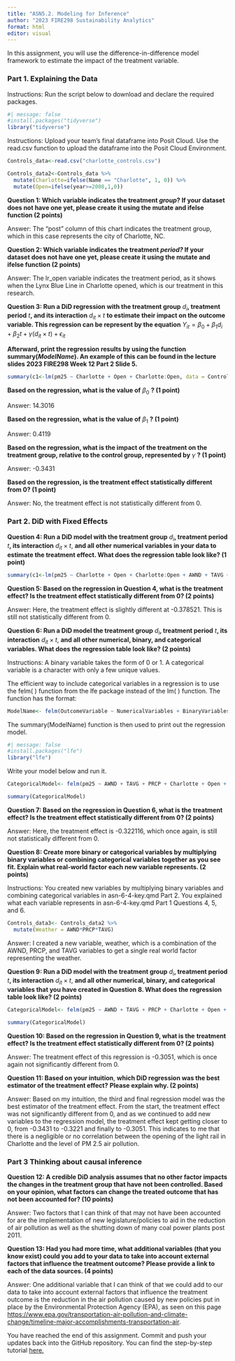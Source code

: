 ```yaml
---
title: "ASN5.2. Modeling for Inference"
author: "2023 FIRE298 Sustainability Analytics"
format: html
editor: visual
---
```


In this assignment, you will use the difference-in-difference model framework to estimate the impact of the treatment variable.

### **Part 1. Explaining the Data**

Instructions: Run the script below to download and declare the required packages.

```r
#| message: false
#install.packages("tidyverse")
library("tidyverse")
```

Instructions: Upload your team's final dataframe into Posit Cloud. Use the read.csv function to upload the dataframe into the Posit Cloud Environment.

```r
Controls_data<-read.csv("charlotte_controls.csv")

Controls_data2<-Controls_data %>%
  mutate(Charlotte=ifelse(Name == "Charlotte", 1, 0)) %>%
  mutate(Open=ifelse(year>=2008,1,0))
```

**Question 1: Which variable indicates the treatment *group*? If your dataset does not have one yet, please create it using the mutate and ifelse function (2 points)**

Answer: The "post" column of this chart indicates the treatment group, which in this case represents the city of Charlotte, NC.

**Question 2: Which variable indicates the treatment *period?* If your dataset does not have one yet, please create it using the mutate and ifelse function (2 points)**

Answer: The lr_open variable indicates the treatment period, as it shows when the Lynx Blue Line in Charlotte opened, which is our treatment in this research.

**Question 3: Run a DiD regression with the treatment group** $d_i$**, treatment period** $t$**, and its interaction** $d_{it} \times t$ **to estimate their impact on the outcome variable. This regression can be represent by the equation** $Y_{it}=\beta_0+\beta_1 d_i+\beta_2 t + \gamma (d_{it}\times t) + \epsilon_{it}$

**Afterward, print the regression results by using the function summary(*ModelName*). An example of this can be found in the lecture slides 2023 FIRE298 Week 12 Part 2 Slide 5.**

```r
summary(c1<-lm(pm25 ~ Charlotte + Open + Charlotte:Open, data = Controls_data2))
```

**Based on the regression, what is the value of** $\beta_0$ **? (1 point)**

Answer: 14.3016

**Based on the regression, what is the value of** $\beta_1$ **? (1 point)**

Answer: 0.4119

**Based on the regression, what is the impact of the treatment on the treatment group, relative to the control group, represented by** $\gamma$ **? (1 point)**

Answer: -0.3431

**Based on the regression, is the treatment effect statistically different from 0? (1 point)**

Answer: No, the treatment effect is not statistically different from 0.

### **Part 2. DiD with Fixed Effects**

**Question 4: Run a DiD model with the treatment group** $d_i$**, treatment period** $t$**, its interaction** $d_{it} \times t$, **and all other** **numerical variables in your data to estimate the treatment effect. What does the regression table look like? (1 point)**

```r
summary(c1<-lm(pm25 ~ Charlotte + Open + Charlotte:Open + AWND + TAVG + PRCP, data = Controls_data2))
```

**Question 5: Based on the regression in Question 4, what is the** **treatment effect? Is the treatment effect statistically different from 0? (2 points)**

Answer: Here, the treatment effect is slightly different at -0.378521. This is still not statistically different from 0.

**Question 6: Run a DiD model the treatment group** $d_i$**, treatment period** $t$**, its interaction** $d_{it} \times t$, **and all other numerical, binary, and categorical variables. What does the regression table look like? (2 points)**

Instructions: A binary variable takes the form of 0 or 1. A categorical variable is a character with only a few unique values.

The efficient way to include categorical variables in a regression is to use the felm( ) function from the lfe package instead of the lm( ) function. The function has the format:

``` r
ModelName<- felm(OutcomeVariable ~ NumericalVariables + BinaryVariables | Categorical Variables, DataFrame)
```

The summary(ModelName) function is then used to print out the regression model.

```r
#| message: false
#install.packages("lfe")
library("lfe")
```

Write your model below and run it.

```r
CategoricalModel<- felm(pm25 ~ AWND + TAVG + PRCP + Charlotte + Open + Charlotte:Open + city_num, data = Controls_data2)

summary(CategoricalModel)
```

**Question 7: Based on the regression in Question 6, what is the** **treatment effect? Is the treatment effect statistically different from 0? (2 points)**

Answer: Here, the treatment effect is -0.322116, which once again, is still not statistically different from 0.

**Question 8: Create more binary or categorical variables by multiplying binary variables or combining categorical variables together as you see fit. Explain what real-world factor each new variable represents. (2 points)**

Instructions: You created new variables by multiplying binary variables and combining categorical variables in asn-6-4-key.qmd Part 2. You explained what each variable represents in asn-6-4-key.qmd Part 1 Questions 4, 5, and 6.

```r
Controls_data3<- Controls_data2 %>%
  mutate(Weather = AWND*PRCP*TAVG)
```

Answer: I created a new variable, weather, which is a combination of the AWND, PRCP, and TAVG variables to get a single real world factor representing the weather.

**Question 9: Run a DiD model with the treatment group** $d_i$**, treatment period** $t$**, its interaction** $d_{it} \times t$, **and all other numerical, binary, and categorical variables that you have created in Question 8. What does the regression table look like? (2 points)**

```r
CategoricalModel<- felm(pm25 ~ AWND + TAVG + PRCP + Charlotte + Open + Charlotte:Open + city_num + Weather, data = Controls_data3)

summary(CategoricalModel)

```

**Question 10: Based on the regression in Question 9, what is the** **treatment effect? Is the treatment effect statistically different from 0? (2 points)**

Answer: The treatment effect of this regression is -0.3051, which is once again not significantly different from 0.

**Question 11: Based on your intuition**, **which DiD regression was the best estimator of the treatment effect?** **Please explain why. (2 points)**

Answer: Based on my intuition, the third and final regression model was the best estimator of the treatment effect. From the start, the treatment effect was not significantly different from 0, and as we continued to add new variables to the regression model, the treatment effect kept getting closer to 0, from -0.3431 to -0.3221 and finally to -0.3051. This indicates to me that there is a negligible or no correlation between the opening of the light rail in Charlotte and the level of PM 2.5 air pollution.

### **Part 3 Thinking about causal inference**

**Question 12: A credible DiD analysis assumes that no other factor impacts the changes in the treatment group that have not been controlled. Based on your opinion, what factors can change the treated outcome that has not been accounted for? (10 points)**

Answer: Two factors that I can think of that may not have been accounted for are the implementation of new legislature/policies to aid in the reduction of air pollution as well as the shutting down of many coal power plants post 2011.

**Question 13: Had you had more time, what additional variables (that you know exist) could you add to your data to take into account external factors that influence the treatment outcome? Please provide a link to each of the data sources. (4 points)**

Answer: One additional variable that I can think of that we could add to our data to take into account external factors that influence the treatment outcome is the reduction in the air pollution caused by new policies put in place by the Environmental Protection Agency (EPA), as seen on this page [https://www.epa.gov/transportation-air-pollution-and-climate-change/timeline-major-accomplishments-transportation-air](#0).

You have reached the end of this assignment. Commit and push your updates back into the GitHub repository. You can find the step-by-step tutorial [here.](https://drive.google.com/drive/u/0/folders/1eSMfNoV_ilp4OnID2Ql3YT2qXkhCS7Vm)
